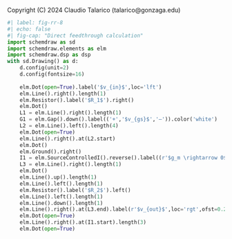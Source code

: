 ::: {.content-hidden}
Copyright (C) 2024 Claudio Talarico (talarico@gonzaga.edu)
:::

```python
#| label: fig-rr-8
#| echo: false
#| fig-cap: "Direct feedthrough calculation"
import schemdraw as sd
import schemdraw.elements as elm
import schemdraw.dsp as dsp
with sd.Drawing() as d:
    d.config(unit=2)
    d.config(fontsize=16)
    
    elm.Dot(open=True).label('$v_{in}$',loc='lft')
    elm.Line().right().length(1)
    elm.Resistor().label('$R_1$').right()
    elm.Dot()
    L1 = elm.Line().right().length(1)
    G1 = elm.Gap().down().label(('+','$v_{gs}$','–')).color('white')
    L2 = elm.Line().left().length(4)
    elm.Dot(open=True)
    elm.Line().right().at(L2.start)
    elm.Dot()
    elm.Ground().right()
    I1 = elm.SourceControlledI().reverse().label((r'$g_m \rightarrow 0$'),loc='bottom',color='black',ofst=-1).color('white')
    L3 = elm.Line().right().length(1)
    elm.Dot()
    elm.Line().up().length(1)
    elm.Line().left().length(1)
    elm.Resistor().label('$R_2$').left()
    elm.Line().left().length(1)
    elm.Line().down().length(1)
    elm.Line().right().at(L3.end).label(r'$v_{out}$',loc='rgt',ofst=0.25)
    elm.Dot(open=True)
    elm.Line().right().at(I1.start).length(3)
    elm.Dot(open=True)
```
